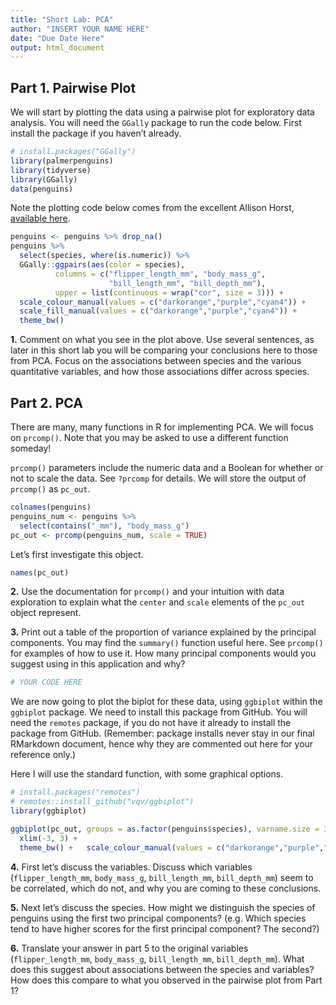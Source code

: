 ```yaml
---
title: "Short Lab: PCA"
author: "INSERT YOUR NAME HERE"
date: "Due Date Here"
output: html_document
---
```


## Part 1. Pairwise Plot

We will start by plotting the data using a pairwise plot for exploratory data analysis. You will need the `GGally` package to run the code below. First install the package if you haven't already.

```r
# install.packages("GGally")
library(palmerpenguins)
library(tidyverse)
library(GGally)
data(penguins)
```


Note the plotting code below comes from the excellent Allison Horst, [available here](https://allisonhorst.github.io/palmerpenguins/articles/articles/pca.html).

```r
penguins <- penguins %>% drop_na()
penguins %>%
  select(species, where(is.numeric)) %>% 
  GGally::ggpairs(aes(color = species),
          columns = c("flipper_length_mm", "body_mass_g", 
                      "bill_length_mm", "bill_depth_mm"),
          upper = list(continuous = wrap("cor", size = 3))) +
  scale_colour_manual(values = c("darkorange","purple","cyan4")) +
  scale_fill_manual(values = c("darkorange","purple","cyan4")) +
  theme_bw()
```

**1.** Comment on what you see in the plot above. Use several sentences, as later in this short lab you will be comparing your conclusions here to those from PCA. Focus on the associations between species and the various quantitative variables, and how those associations differ across species.

## Part 2. PCA

There are many, many functions in R for implementing PCA. We will focus on `prcomp()`. Note that you may be asked to use a different function someday!

`prcomp()` parameters include the numeric data and a Boolean for whether or not to scale the data. See `?prcomp` for details. 
We will store the output of `prcomp()` as `pc_out`.

```r
colnames(penguins)
penguins_num <- penguins %>% 
  select(contains("_mm"), "body_mass_g")
pc_out <- prcomp(penguins_num, scale = TRUE)
```

Let's first investigate this object.

```r
names(pc_out)
```

**2.** Use the documentation for `prcomp()` and your intuition with data exploration to explain what the `center` and `scale` elements of the `pc_out` object represent.

**3.** Print out a table of the proportion of variance explained by the principal components. You may find the `summary()` function useful here. See `prcomp()` for examples of how to use it. How many principal components would you suggest using in this application and why?

```r
# YOUR CODE HERE
```

We are now going to plot the biplot for these data, using `ggbiplot` within the `ggbiplot` package. We need to install this package from GitHub. You will need the `remotes` package, if you do not have it already to install the package from GitHub. (Remember: package installs never stay in our final RMarkdown document, hence why they are commented out here for your reference only.)

Here I will use the standard function, with some graphical options.

```r
# install.packages("remotes")
# remotes::install_github("vqv/ggbiplot")
library(ggbiplot)

ggbiplot(pc_out, groups = as.factor(penguins$species), varname.size = 3.4) + 
  xlim(-3, 3) +
  theme_bw() +   scale_colour_manual(values = c("darkorange","purple","cyan4"))
```

**4.** First let's discuss the variables. Discuss which variables (`flipper_length_mm`, `body_mass_g`, `bill_length_mm`, `bill_depth_mm`) seem to be correlated, which do not, and why you are coming to these conclusions.

**5.** Next let's discuss the species. How might we distinguish the species of penguins using the first two principal components? (e.g. Which species tend to have higher scores for the first principal component? The second?)

**6.** Translate your answer in part 5 to the original variables (`flipper_length_mm`, `body_mass_g`, `bill_length_mm`, `bill_depth_mm`). What does this suggest about associations between the species and variables? How does this compare to what you observed in the pairwise plot from Part 1?